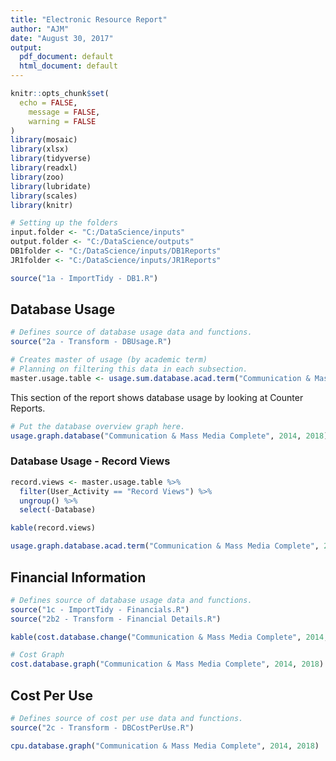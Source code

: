 ```yaml
---
title: "Electronic Resource Report"
author: "AJM"
date: "August 30, 2017"
output:
  pdf_document: default
  html_document: default
---
```


```r
knitr::opts_chunk$set(
  echo = FALSE,
	message = FALSE,
	warning = FALSE
)
library(mosaic)
library(xlsx)
library(tidyverse)
library(readxl)
library(zoo)
library(lubridate)
library(scales)
library(knitr)

# Setting up the folders
input.folder <- "C:/DataScience/inputs"
output.folder <- "C:/DataScience/outputs"
DB1folder <- "C:/DataScience/inputs/DB1Reports"
JR1folder <- "C:/DataScience/inputs/JR1Reports"
```

```r
source("1a - ImportTidy - DB1.R")
```

## Database Usage

```r
# Defines source of database usage data and functions.
source("2a - Transform - DBUsage.R")

# Creates master of usage (by academic term)
# Planning on filtering this data in each subsection.
master.usage.table <- usage.sum.database.acad.term("Communication & Mass Media Complete", 2014, 2018)
```
This section of the report shows database usage by looking at Counter Reports.

```r
# Put the database overview graph here.
usage.graph.database("Communication & Mass Media Complete", 2014, 2018)
```

### Database Usage - Record Views
```r
record.views <- master.usage.table %>%
  filter(User_Activity == "Record Views") %>%
  ungroup() %>%
  select(-Database)

kable(record.views)
```

```r
usage.graph.database.acad.term("Communication & Mass Media Complete", 2014, 2018)
```

\newpage
## Financial Information
```r
# Defines source of database usage data and functions.
source("1c - ImportTidy - Financials.R")
source("2b2 - Transform - Financial Details.R")
```

```r
kable(cost.database.change("Communication & Mass Media Complete", 2014, 2018))
```


```r
# Cost Graph
cost.database.graph("Communication & Mass Media Complete", 2014, 2018)
```

\newpage
## Cost Per Use
```r
# Defines source of cost per use data and functions.
source("2c - Transform - DBCostPerUse.R")
```

```r
cpu.database.graph("Communication & Mass Media Complete", 2014, 2018)
```


